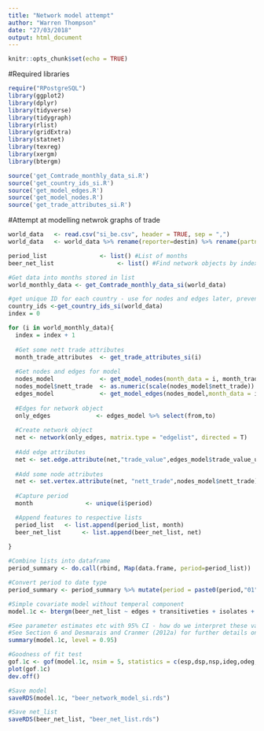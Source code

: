 ```yaml
---
title: "Network model attempt"
author: "Warren Thompson"
date: "27/03/2018"
output: html_document
---
```


```r
knitr::opts_chunk$set(echo = TRUE)
```

#Required libraries
```r
require("RPostgreSQL")
library(ggplot2)
library(dplyr)
library(tidyverse)
library(tidygraph)
library(rlist)
library(gridExtra)
library(statnet)
library(texreg)
library(xergm)
library(btergm)
```

```r
source('get_Comtrade_monthly_data_si.R')
source('get_country_ids_si.R')
source('get_model_edges.R')
source('get_model_nodes.R')
source('get_trade_attributes_si.R')
```

#Attempt at modelling netwrok graphs of trade
```r
world_data   <- read.csv("si_be.csv", header = TRUE, sep = ",")
world_data   <- world_data %>% rename(reporter=destin) %>% rename(partner=origin)

period_list               <- list() #List of months
beer_net_list                  <- list() #Find network objects by index eg. net_list[[24]]

#Get data into months stored in list
world_monthly_data <- get_Comtrade_monthly_data_si(world_data)

#get unique ID for each country - use for nodes and edges later, prevent renaming of country with different ID each time loop runs
country_ids <-get_country_ids_si(world_data)
index = 0

for (i in world_monthly_data){
  index = index + 1
  
  #Get some nett trade attributes 
  month_trade_attributes  <- get_trade_attributes_si(i)
  
  #Get nodes and edges for model
  nodes_model             <- get_model_nodes(month_data = i, month_trade_attributes,country_ids)
  nodes_model$nett_trade  <- as.numeric(scale(nodes_model$nett_trade))
  edges_model             <- get_model_edges(nodes_model,month_data = i)
  
  #Edges for network object
  only_edges             <- edges_model %>% select(from,to)
  
  #Create network object
  net <- network(only_edges, matrix.type = "edgelist", directed = T)
  
  #Add edge attributes
  net <- set.edge.attribute(net,"trade_value",edges_model$trade_value_usd)
  
  #Add some node attributes 
  net <- set.vertex.attribute(net, "nett_trade",nodes_model$nett_trade)
  
  #Capture period
  month               <- unique(i$period)

  #Append features to respective lists
  period_list   <- list.append(period_list, month)
  beer_net_list      <- list.append(beer_net_list, net)
  
}

#Combine lists into dataframe
period_summary <- do.call(rbind, Map(data.frame, period=period_list))

#Convert period to date type
period_summary <- period_summary %>% mutate(period = paste0(period,"01")) %>% mutate(period = as.Date(period, "%Y%m%d"))

#Simple covariate model without temperal component
model.1c <- btergm(beer_net_list ~ edges + transitiveties + isolates + mutual + odegree1.5 + idegree1.5 + memory(type = "stability"), R = 100, parallel = "snow",  ncpus = 2)

#See parameter estimates etc with 95% CI - how do we interpret these values?
#See Section 6 and Desmarais and Cranmer (2012a) for further details on interpretation of ERGMs and TERGMs.
summary(model.1c, level = 0.95)

#Goodness of fit test
gof.1c <- gof(model.1c, nsim = 5, statistics = c(esp,dsp,nsp,ideg,odeg,geodesic))
plot(gof.1c)
dev.off()

#Save model
saveRDS(model.1c, "beer_network_model_si.rds")

#Save net_list
saveRDS(beer_net_list, "beer_net_list.rds")

```
